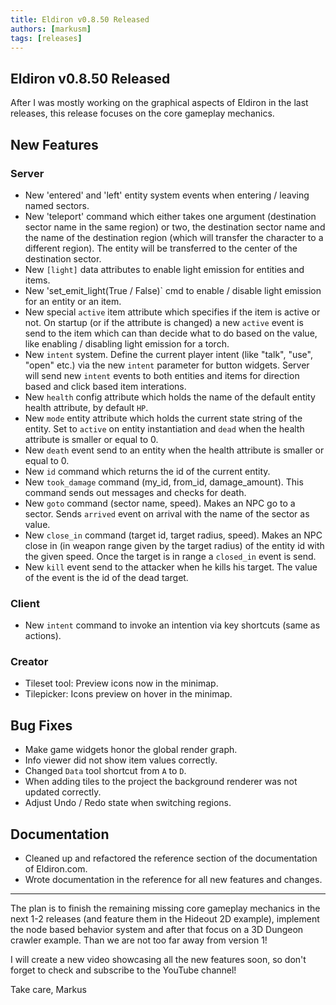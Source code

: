 ```yaml
---
title: Eldiron v0.8.50 Released
authors: [markusm]
tags: [releases]
---
```


<!-- truncate -->

## Eldiron v0.8.50 Released

After I was mostly working on the graphical aspects of Eldiron in the last releases, this release focuses on the core gameplay mechanics.

## New Features

### Server

- New 'entered' and 'left' entity system events when entering / leaving named sectors.
- New 'teleport' command which either takes one argument (destination sector name in the same region) or two, the destination sector name and the name of the destination region (which will transfer the character to a different region). The entity will be transferred to the center of the destination sector.
- New `[light]` data attributes to enable light emission for entities and items.
- New 'set_emit_light(True / False)` cmd to enable / disable light emission for an entity or an item.
- New special `active` item attribute which specifies if the item is active or not. On startup (or if the attribute is changed) a new `active` event is send to the item which can than decide what to do based on the value, like enabling / disabling light emission for a torch.
- New `intent` system. Define the current player intent (like "talk", "use", "open" etc.) via the new `intent` parameter for button widgets. Server will send new `intent` events to both entities and items for direction based and click based item interations.
- New `health` config attribute which holds the name of the default entity health attribute, by default `HP`.
- New `mode` entity attribute which holds the current state string of the entity. Set to `active` on entity instantiation and `dead` when the health attribute is smaller or equal to 0.
- New `death` event send to an entity when the health attribute is smaller or equal to 0.
- New `id` command which returns the id of the current entity.
- New `took_damage` command (my_id, from_id, damage_amount). This command sends out messages and checks for death.
- New `goto` command (sector name, speed). Makes an NPC go to a sector. Sends `arrived` event on arrival with the name of the sector as value.
- New  `close_in` command (target id, target radius, speed). Makes an NPC close in (in weapon range given by the target radius) of the entity id with the given speed. Once the target is in range a `closed_in` event is send.
- New `kill` event send to the attacker when he kills his target. The value of the event is the id of the dead target.

### Client

- New `intent` command to invoke an intention via key shortcuts (same as actions).

### Creator

- Tileset tool: Preview icons now in the minimap.
- Tilepicker: Icons preview on hover in the minimap.

## Bug Fixes

- Make game widgets honor the global render graph.
- Info viewer did not show item values correctly.
- Changed `Data` tool shortcut from `A` to `D`.
- When adding tiles to the project the background renderer was not updated correctly.
- Adjust Undo / Redo state when switching regions.

## Documentation

- Cleaned up and refactored the reference section of the documentation of Eldiron.com.
- Wrote documentation in the reference for all new features and changes.

---

The plan is to finish the remaining missing core gameplay mechanics in the next 1-2 releases (and feature them in the Hideout 2D example), implement the node based behavior system and after that focus on a 3D Dungeon crawler example. Than we are not too far away from version 1!

I will create a new video showcasing all the new features soon, so don't forget to check and subscribe to the YouTube channel!

Take care,
Markus
